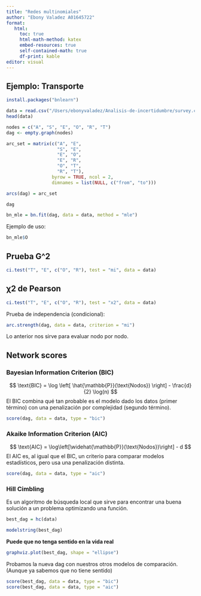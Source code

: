 ```yaml
---
title: "Redes multinomiales"
author: "Ebony Valadez A01645722"
format: 
   html:
     toc: true
     html-math-method: katex
     embed-resources: true
     self-contained-math: true
     df-print: kable
editor: visual
---
```


## Ejemplo: Transporte

```r
install.packages("bnlearn")
```

```r
data = read.csv("/Users/ebonyvaladez/Analisis-de-incertidumbre/survey.csv", stringsAsFactors = TRUE)
head(data)
```

```r
nodes = c("A", "S", "E", "O", "R", "T")
dag <- empty.graph(nodes)
```

```r
arc_set = matrix(c("A", "E",
                   "S", "E",
                   "E", "O",
                   "E", "R",
                   "O", "T",
                   "R", "T"),
                 byrow = TRUE, ncol = 2,
                 dimnames = list(NULL, c("from", "to")))

```

```r
arcs(dag) = arc_set
```

```r
dag
```

```r
bn_mle = bn.fit(dag, data = data, method = "mle")
```

Ejemplo de uso:

```r
bn_mle$O
```

## **Prueba** G\^2

```r
ci.test("T", "E", c("O", "R"), test = "mi", data = data)
```

## χ2 de Pearson

```r
ci.test("T", "E", c("O", "R"), test = "x2", data = data)
```

Prueba de independencia (condicional):

```r
arc.strength(dag, data = data, criterion = "mi")
```

Lo anterior nos sirve para evaluar nodo por nodo.

## **Network scores**

### **Bayesian Information Criterion (BIC)**

$$
\text{BIC} = \log \left[ \hat{\mathbb{P}}(\text{Nodos}) \right] - \frac{d}{2} \log(n)
$$ El BIC combina qué tan probable es el modelo dado los datos (primer término) con una penalización por complejidad (segundo término).

```r
score(dag, data = data, type = "bic")
```

### Akaike Information Criterion (AIC)

$$
\text{AIC} = \log\left[\widehat{\mathbb{P}}(\text{Nodos})\right] - d
$$ El AIC es, al igual que el BIC, un criterio para comparar modelos estadísticos, pero usa una penalización distinta.

```r
score(dag, data = data, type = "aic")
```

### Hill Cimbling

Es un algoritmo de búsqueda local que sirve para encontrar una buena solución a un problema optimizando una función.

```r
best_dag = hc(data)
```

```r
modelstring(best_dag)
```

**Puede que no tenga sentido en la vida real**

```r
graphviz.plot(best_dag, shape = "ellipse")
```

Probamos la nueva dag con nuestros otros modelos de comparación. (Aunque ya sabemos que no tiene sentido)

```r
score(best_dag, data = data, type = "bic")
score(best_dag, data = data, type = "aic")
```

